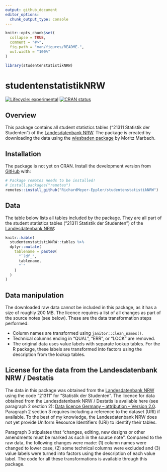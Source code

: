 ```yaml
---
output: github_document
editor_options: 
  chunk_output_type: console
---
```


<!-- README.md is generated from README.Rmd. Please edit that file -->

```r
knitr::opts_chunk$set(
  collapse = TRUE,
  comment = "#>",
  fig.path = "man/figures/README-",
  out.width = "100%"
)

library(studentenstatistikNRW)
```

# studentenstatistikNRW

<!-- badges: start -->
[![Lifecycle: experimental](https://img.shields.io/badge/lifecycle-experimental-orange.svg)](https://lifecycle.r-lib.org/articles/stages.html#experimental)
[![CRAN status](https://www.r-pkg.org/badges/version/studentenstatistikNRW)](https://CRAN.R-project.org/package=studentenstatistikNRW)
<!-- badges: end -->

## Overview

This package contains all student statistics tables ("21311 Statistik der Studenten") of the [Landesdatenbank NRW](https://www.landesdatenbank.nrw.de/). The package is created by downloading the data using the [wiesbaden package](https://github.com/sumtxt/wiesbaden) by Moritz Marbach. 

## Installation

The package is not yet on CRAN. Install the development version from [GitHub](https://github.com/) with:

```r
# Package remotes needs to be installed!
# install.packages("remotes")
remotes::install_github("RichardMeyer-Eppler/studentenstatistikNRW")
```

## Data

The table below lists all tables included by the package. They are all part of the student statistics tables ("21311 Statistik der Studenten") of the [Landesdatenbank NRW](https://www.landesdatenbank.nrw.de/):

```r
knitr::kable(
  studentenstatistikNRW::tables %>% 
  dplyr::mutate(
    tablename = paste0(
      "`?df_",
      tablename,
      "`"
    )
  )
)
```

## Data manipulation

The downloaded raw data cannot be included in this package, as it has a size of roughly 200 MB. The licence requires a list of all changes as part of the source notes (see below). These are the data transformation steps performed:

* Column names are transformed using `janitor::clean_names()`.
* Technical columns ending in "QUAL", "ERR", or "LOCK" are removed.
* The original data uses value labels with separate lookup tables. For the R package, these labels are transformed into factors using the description from the lookup tables.

## License for the data from the Landesdatenbank NRW / Destatis

The data in this package was obtained from the [Landesdatenbank NRW](https://www.landesdatenbank.nrw.de/) using the code "21311" for "Statistik der Studenten". The licence for data obtained from the Landesdatenbank NRW / Destatis is available here (see paragraph 2 section 2): [Data licence Germany – attribution – Version 2.0](http://www.govdata.de/dl-de/by-2-0). Paragraph 2 section 3 requires including a reference to the dataset (URI) if available. To the best of my knowledge, the Landesdatenbank NRW does not yet provide Uniform Resource Identifiers (URI) to identify their tables.

Paragraph 3 stipulates that "changes, editing, new designs or other amendments must be marked as such in the source note". Compared to the raw data, the following changes were made: (1) column names were changed to lower case, (2) some technical columns were excluded and (3) value labels were turned into factors using the description of each value label. The code for all these transformations is available through this package.
